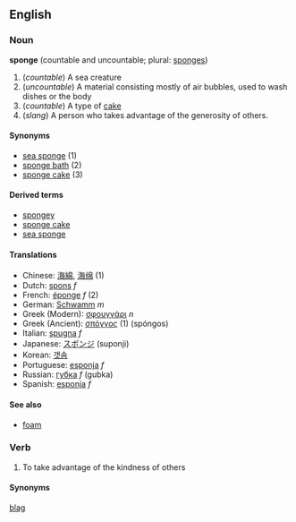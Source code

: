 ==English==
===Noun===
'''sponge''' (countable and uncountable; plural: [[sponges]]) 
{{wikipedia}}
<!-- please improve all these defs -->
# (''countable'') A sea creature 
# (''uncountable'') A material consisting mostly of air bubbles, used to wash dishes or the body
# (''countable'') A type of [[cake]]
# (''slang'') A person who takes advantage of the generosity of others.

====Synonyms====
*[[sea sponge]] (1)
*[[sponge bath]] (2)
*[[sponge cake]] (3)

====Derived terms====
*[[spongey]]
*[[sponge cake]]
*[[sea sponge]]

====Translations====
*Chinese: [[海綿]], [[海绵]] (1)
*Dutch: [[spons]] ''f''
*French: [[éponge]] ''f'' (2)
*German: [[Schwamm]] ''m''
*Greek (Modern): [[σφουγγάρι]] ''n''
*Greek (Ancient): [[σπόγγος]] (1) (spóngos)
*Italian: [[spugna]] ''f''
*Japanese: [[スポンジ]] (suponji)
*Korean: [[갯솜]]
*Portuguese: [[esponja]] ''f''
*Russian: [[губка]] ''f'' (gubka)
*Spanish: [[esponja]] ''f''

====See also====
*[[foam]]

===Verb===
# {{slang}} To take advantage of the kindness of others
====Synonyms====
[[blag]]